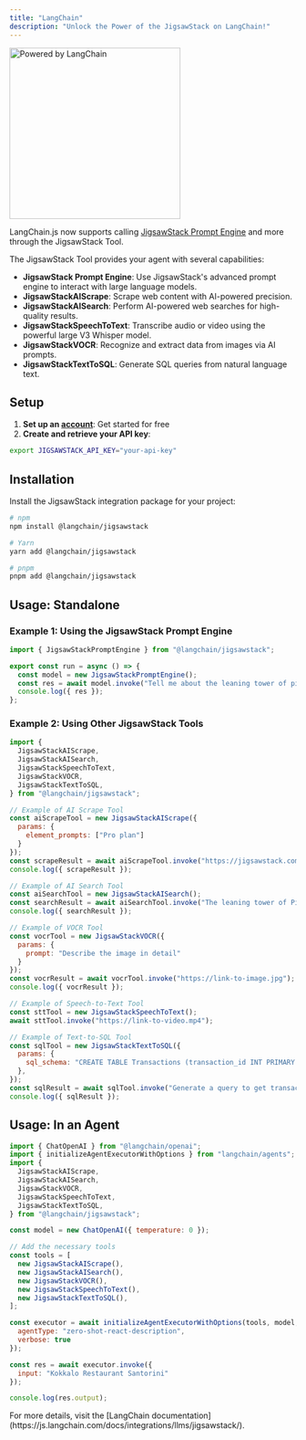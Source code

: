 ```yaml
---
title: "LangChain"
description: "Unlock the Power of the JigsawStack on LangChain!"
---
```


<img
  className="mx-auto"
  src="/images/langchain.png"
  alt="Powered by LangChain"
  height="300"
  width="300"
/>

LangChain.js now supports calling [JigsawStack Prompt Engine](https://jigsawstack.com/docs/examples/ai/prompt-engine) and more through the JigsawStack Tool.

The JigsawStack Tool provides your agent with several capabilities:

* **JigsawStack Prompt Engine**: Use JigsawStack's advanced prompt engine to interact with large language models.
* **JigsawStackAIScrape**: Scrape web content with AI-powered precision.
* **JigsawStackAISearch**: Perform AI-powered web searches for high-quality results.
* **JigsawStackSpeechToText**: Transcribe audio or video using the powerful large V3 Whisper model.
* **JigsawStackVOCR**: Recognize and extract data from images via AI prompts.
* **JigsawStackTextToSQL**: Generate SQL queries from natural language text.

## Setup

1. **Set up an [account](https://jigsawstack.com/)**: Get started for free
2. **Create and retrieve your API key**:

```bash
export JIGSAWSTACK_API_KEY="your-api-key"
```

## Installation

Install the JigsawStack integration package for your project:

```bash
# npm
npm install @langchain/jigsawstack

# Yarn
yarn add @langchain/jigsawstack

# pnpm
pnpm add @langchain/jigsawstack
```

## Usage: Standalone

### Example 1: Using the JigsawStack Prompt Engine

```javascript
import { JigsawStackPromptEngine } from "@langchain/jigsawstack";

export const run = async () => {
  const model = new JigsawStackPromptEngine();
  const res = await model.invoke("Tell me about the leaning tower of pisa?\nAnswer:");
  console.log({ res });
};
```

### Example 2: Using Other JigsawStack Tools

```javascript
import {
  JigsawStackAIScrape,
  JigsawStackAISearch,
  JigsawStackSpeechToText,
  JigsawStackVOCR,
  JigsawStackTextToSQL,
} from "@langchain/jigsawstack";

// Example of AI Scrape Tool
const aiScrapeTool = new JigsawStackAIScrape({
  params: {
    element_prompts: ["Pro plan"]
  }
});
const scrapeResult = await aiScrapeTool.invoke("https://jigsawstack.com/pricing");
console.log({ scrapeResult });

// Example of AI Search Tool
const aiSearchTool = new JigsawStackAISearch();
const searchResult = await aiSearchTool.invoke("The leaning tower of Pisa");
console.log({ searchResult });

// Example of VOCR Tool
const vocrTool = new JigsawStackVOCR({
  params: {
    prompt: "Describe the image in detail"
  }
});
const vocrResult = await vocrTool.invoke("https://link-to-image.jpg");
console.log({ vocrResult });

// Example of Speech-to-Text Tool
const sttTool = new JigsawStackSpeechToText();
await sttTool.invoke("https://link-to-video.mp4");

// Example of Text-to-SQL Tool
const sqlTool = new JigsawStackTextToSQL({
  params: {
    sql_schema: "CREATE TABLE Transactions (transaction_id INT PRIMARY KEY, user_id INT NOT NULL, ... )",
  },
});
const sqlResult = await sqlTool.invoke("Generate a query to get transactions exceeding $10,000.");
console.log({ sqlResult });
```

## Usage: In an Agent

```javascript
import { ChatOpenAI } from "@langchain/openai";
import { initializeAgentExecutorWithOptions } from "langchain/agents";
import {
  JigsawStackAIScrape,
  JigsawStackAISearch,
  JigsawStackVOCR,
  JigsawStackSpeechToText,
  JigsawStackTextToSQL,
} from "@langchain/jigsawstack";

const model = new ChatOpenAI({ temperature: 0 });

// Add the necessary tools
const tools = [
  new JigsawStackAIScrape(),
  new JigsawStackAISearch(),
  new JigsawStackVOCR(),
  new JigsawStackSpeechToText(),
  new JigsawStackTextToSQL(),
];

const executor = await initializeAgentExecutorWithOptions(tools, model, {
  agentType: "zero-shot-react-description",
  verbose: true
});

const res = await executor.invoke({
  input: "Kokkalo Restaurant Santorini"
});

console.log(res.output);
```
<Info>
For more details, visit the [LangChain documentation](https://js.langchain.com/docs/integrations/llms/jigsawstack/).
</Info>